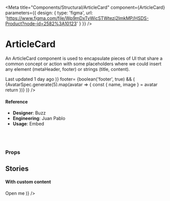 
<Meta
  title="Components/Structural/ArticleCard"
  component={ArticleCard}
  parameters={{
      design: {
        type: 'figma',
        url: 'https://www.figma.com/file/Wp9mDxTvWicSTWtezj2ImkMP/HSDS-Product?node-id=2582%3A10123'
      }
    }}
/>

# ArticleCard

An ArticleCard component is used to encapsulate pieces of UI that share a common concept or action with some placeholders where we could insert any element (metaHeader, footer) or strings (title, content).

<Preview>
  <Story name="default">
    <div style={{ position: 'relative' }}>
      <ArticleCard
        content= {text('content', faker.lorem.paragraph())}
        href= {text('href', '#')}
        title= {text('title', faker.lorem.sentence())}
        isHovered= {boolean('isHovered', false)}
        metaHeader= {boolean('metaHeader', true) && (
          <Flexy align="top">
            <Flexy.Block>
              <Text faint size="12">
                Last updated 1 day ago
              </Text>
            </Flexy.Block>
            <Flexy.Item>
              <StatusBadge count={20} status={'new'} />
            </Flexy.Item>
          </Flexy>
        )}
        footer= {boolean('footer', true) && (
          <AvatarList max={5} size="sm" version={2}>
            {AvatarSpec.generate(5).map(avatar => {
              const { name, image } = avatar
              return <Avatar image={image} key={name} name={name} status={null} />
        })}
    </AvatarList>)}
      />
    </div>
  </Story>
</Preview>

#### Reference

- **Designer**: Buzz
- **Engineering**: Juan Pablo
- **Usage**: Embed

<br />
<br />

### Props

<Props of={ArticleCard} />

## Stories

#### With custom content

<Preview>
  <Story name="with custom content">
    <ArticleCard content={(
      <Flexy>
        <Flexy.Block>
          <Text size={13} weight="500">
            Open me
          </Text>
        </Flexy.Block>
        <Flexy.Item>
          <Icon name="minimize" shade="extraMuted" />
        </Flexy.Item>
      </Flexy>
    )} />
  </Story>
</Preview>
